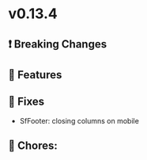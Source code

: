 
<Meta title="Releases/v0.13.x - Latest/v0.13.4 - Latest/Change log" />

# v0.13.4

## ❗ Breaking Changes


## 🚀 Features


## 🐛 Fixes

- SfFooter: closing columns on mobile 

## 🧹 Chores:
